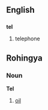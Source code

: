 ==English==
==={{abbreviation}}===
'''tel'''

#telephone


== Rohingya ==
=== Noun ===
'''Tel'''
#[[oil]]